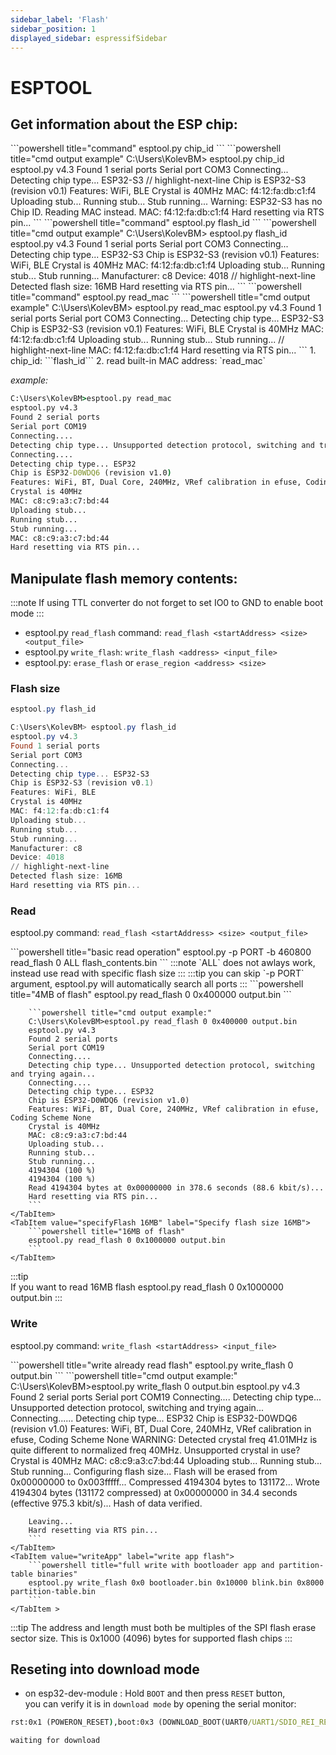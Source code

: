 ```yaml
---
sidebar_label: 'Flash'
sidebar_position: 1
displayed_sidebar: espressifSidebar
---
```



# ESPTOOL
 
## Get information about the ESP chip: 


<Tabs>
    <TabItem value="chipID" label="Chip ID">
    ```powershell title="command"
    esptool.py chip_id
    ```
    ```powershell title="cmd output example"
    C:\Users\KolevBM> esptool.py chip_id
    esptool.py v4.3
    Found 1 serial ports
    Serial port COM3
    Connecting...
    Detecting chip type... ESP32-S3
    // highlight-next-line
    Chip is ESP32-S3 (revision v0.1)
    Features: WiFi, BLE
    Crystal is 40MHz
    MAC: f4:12:fa:db:c1:f4
    Uploading stub...
    Running stub...
    Stub running...
    Warning: ESP32-S3 has no Chip ID. Reading MAC instead.
    MAC: f4:12:fa:db:c1:f4
    Hard resetting via RTS pin...
    ```
    </TabItem>
    <TabItem value="flashID" label="Flash ID">
    ```powershell title="command"
    esptool.py flash_id
    ```
    ```powershell title="cmd output example"
    C:\Users\KolevBM> esptool.py flash_id
    esptool.py v4.3
    Found 1 serial ports
    Serial port COM3
    Connecting...
    Detecting chip type... ESP32-S3
    Chip is ESP32-S3 (revision v0.1)
    Features: WiFi, BLE
    Crystal is 40MHz
    MAC: f4:12:fa:db:c1:f4
    Uploading stub...
    Running stub...
    Stub running...
    Manufacturer: c8
    Device: 4018
    // highlight-next-line
    Detected flash size: 16MB
    Hard resetting via RTS pin...
    ```
    </TabItem>
    <TabItem value="MAC" label="MAC address">
    ```powershell title="command"
    esptool.py read_mac
    ```
    ```powershell title="cmd output example"
    C:\Users\KolevBM> esptool.py read_mac
    esptool.py v4.3
    Found 1 serial ports
    Serial port COM3
    Connecting...
    Detecting chip type... ESP32-S3
    Chip is ESP32-S3 (revision v0.1)
    Features: WiFi, BLE
    Crystal is 40MHz
    MAC: f4:12:fa:db:c1:f4
    Uploading stub...
    Running stub...
    Stub running...
    // highlight-next-line
    MAC: f4:12:fa:db:c1:f4
    Hard resetting via RTS pin...
    ```
    </TabItem>
</Tabs>
    1. chip_id:  ```flash_id``` 
    2. read built-in MAC address:    `read_mac`  

*example:*
```cmd
C:\Users\KolevBM>esptool.py read_mac
esptool.py v4.3
Found 2 serial ports
Serial port COM19
Connecting....
Detecting chip type... Unsupported detection protocol, switching and trying again...
Connecting....
Detecting chip type... ESP32
Chip is ESP32-D0WDQ6 (revision v1.0)
Features: WiFi, BT, Dual Core, 240MHz, VRef calibration in efuse, Coding Scheme None
Crystal is 40MHz
MAC: c8:c9:a3:c7:bd:44
Uploading stub...
Running stub...
Stub running...
MAC: c8:c9:a3:c7:bd:44
Hard resetting via RTS pin... 
```

## Manipulate flash memory contents:
:::note
If using TTL converter do not forget to set IO0 to GND to enable boot mode
:::
- esptool.py `read_flash` command:  `read_flash <startAddress> <size> <output_file>`
- esptool.py `write_flash`:  `write_flash <address> <input_file>`
- esptool.py: `erase_flash` or `erase_region <address> <size>` 

### Flash size

```powershell title="read flash size"
esptool.py flash_id
```
```powershell title="cmd output example:"
C:\Users\KolevBM> esptool.py flash_id
esptool.py v4.3
Found 1 serial ports
Serial port COM3
Connecting...
Detecting chip type... ESP32-S3
Chip is ESP32-S3 (revision v0.1)
Features: WiFi, BLE
Crystal is 40MHz
MAC: f4:12:fa:db:c1:f4
Uploading stub...
Running stub...
Stub running...
Manufacturer: c8
Device: 4018
// highlight-next-line
Detected flash size: 16MB
Hard resetting via RTS pin...
```

### Read

esptool.py command:  `read_flash <startAddress> <size> <output_file>`

<Tabs>
    <TabItem value="autodetect" label="Autodetect flash size">
        ```powershell title="basic read operation" 
        esptool.py -p PORT -b 460800 read_flash 0 ALL flash_contents.bin
        ```
        :::note
        `ALL` does not awlays work, instead use read with specific flash size
        :::
        :::tip
        you can skip `-p PORT` argument, esptool.py will automatically search all ports
        :::
    </TabItem>
    <TabItem value="specifyFlash" label="Specify flash size 4MB">
        ```powershell title="4MB of flash"
        esptool.py read_flash 0 0x400000 output.bin
        ```
        
        ```powershell title="cmd output example:" 
        C:\Users\KolevBM>esptool.py read_flash 0 0x400000 output.bin
        esptool.py v4.3
        Found 2 serial ports
        Serial port COM19
        Connecting....
        Detecting chip type... Unsupported detection protocol, switching and trying again...
        Connecting....
        Detecting chip type... ESP32
        Chip is ESP32-D0WDQ6 (revision v1.0)
        Features: WiFi, BT, Dual Core, 240MHz, VRef calibration in efuse, Coding Scheme None
        Crystal is 40MHz
        MAC: c8:c9:a3:c7:bd:44
        Uploading stub...
        Running stub...
        Stub running...
        4194304 (100 %)
        4194304 (100 %)
        Read 4194304 bytes at 0x00000000 in 378.6 seconds (88.6 kbit/s)...
        Hard resetting via RTS pin...
        ``` 
    </TabItem>
    <TabItem value="specifyFlash 16MB" label="Specify flash size 16MB">
        ```powershell title="16MB of flash"
        esptool.py read_flash 0 0x1000000 output.bin
        ```
    </TabItem>
</Tabs>

:::tip  
 If you want to read 16MB flash 
 esptool.py read_flash 0 0x1000000 output.bin
:::

### Write

esptool.py command:  `write_flash <startAddress> <input_file>`

<Tabs>
    <TabItem value="write" label="write whole flash">
        ```powershell title="write already read flash"
        esptool.py write_flash 0 output.bin
        ```
        ```powershell title="cmd output example:"
        C:\Users\KolevBM>esptool.py write_flash 0 output.bin
        esptool.py v4.3
        Found 2 serial ports
        Serial port COM19
        Connecting....
        Detecting chip type... Unsupported detection protocol, switching and trying again...
        Connecting......
        Detecting chip type... ESP32
        Chip is ESP32-D0WDQ6 (revision v1.0)
        Features: WiFi, BT, Dual Core, 240MHz, VRef calibration in efuse, Coding Scheme None
        WARNING: Detected crystal freq 41.01MHz is quite different to normalized freq 40MHz. Unsupported crystal in use?
        Crystal is 40MHz
        MAC: c8:c9:a3:c7:bd:44
        Uploading stub...
        Running stub...
        Stub running...
        Configuring flash size...
        Flash will be erased from 0x00000000 to 0x003fffff...
        Compressed 4194304 bytes to 131172...
        Wrote 4194304 bytes (131172 compressed) at 0x00000000 in 34.4 seconds (effective 975.3 kbit/s)...
        Hash of data verified.

        Leaving...
        Hard resetting via RTS pin...
        ```
    </TabItem>
    <TabItem value="writeApp" label="write app flash">
        ```powershell title="full write with bootloader app and partition-table binaries"
        esptool.py write_flash 0x0 bootloader.bin 0x10000 blink.bin 0x8000 partition-table.bin
        ```
    </TabItem >
</Tabs>

:::tip
The address and length must both be multiples of the SPI flash erase sector size. This is 0x1000 (4096) bytes for supported flash chips
:::
## Reseting into download mode
- on esp32-dev-module : Hold `BOOT` and then press `RESET` button,  
 you can verify it is in `download mode` by opening the serial monitor:
 ```cmd 
 rst:0x1 (POWERON_RESET),boot:0x3 (DOWNLOAD_BOOT(UART0/UART1/SDIO_REI_REO_V2))
 
waiting for download
 ````